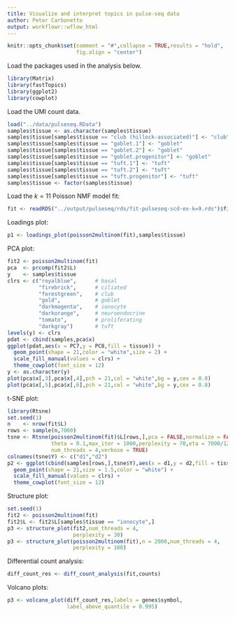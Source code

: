 ```yaml
---
title: Visualize and interpret topics in pulse-seq data
author: Peter Carbonetto
output: workflowr::wflow_html
---
```


```r
knitr::opts_chunk$set(comment = "#",collapse = TRUE,results = "hold",
                      fig.align = "center")
```

Load the packages used in the analysis below.

```r
library(Matrix)
library(fastTopics)
library(ggplot2)
library(cowplot)
```

Load the UMI count data.

```r
load("../data/pulseseq.RData")
samples$tissue <- as.character(samples$tissue)
samples$tissue[samples$tissue == "club (hillock-associated)"] <- "club"
samples$tissue[samples$tissue == "goblet.1"] <- "goblet"
samples$tissue[samples$tissue == "goblet.2"] <- "goblet"
samples$tissue[samples$tissue == "goblet.progenitor"] <- "goblet"
samples$tissue[samples$tissue == "tuft.1"] <- "tuft"
samples$tissue[samples$tissue == "tuft.2"] <- "tuft"
samples$tissue[samples$tissue == "tuft.progenitor"] <- "tuft"
samples$tissue <- factor(samples$tissue)
```

Load the $k = 11$ Poisson NMF model fit:

```r
fit <- readRDS("../output/pulseseq/rds/fit-pulseseq-scd-ex-k=9.rds")$fit
```

Loadings plot:

```r
p1 <- loadings_plot(poisson2multinom(fit),samples$tissue)
```

PCA plot:

```r
fit2 <- poisson2multinom(fit)
pca  <- prcomp(fit2$L)
y    <- samples$tissue
clrs <- c("royalblue",      # basal
          "firebrick",      # ciliated
          "forestgreen",    # club
	      "gold",           # goblet
		  "darkmagenta",    # ionocyte
          "darkorange",     # neuroendocrine
		  "tomato",         # proliferating
		  "darkgray")       # tuft
levels(y) <- clrs
pdat <- cbind(samples,pca$x)
ggplot(pdat,aes(x = PC7,y = PC8,fill = tissue)) +
  geom_point(shape = 21,color = "white",size = 2) +
  scale_fill_manual(values = clrs) +
  theme_cowplot(font_size = 12)
y <- as.character(y)
plot(pca$x[,3],pca$x[,4],pch = 21,col = "white",bg = y,cex = 0.8)
plot(pca$x[,5],pca$x[,6],pch = 21,col = "white",bg = y,cex = 0.8)
```

t-SNE plot:

```r
library(Rtsne)
set.seed(1)
n    <- nrow(fit$L)
rows <- sample(n,7000)
tsne <- Rtsne(poisson2multinom(fit)$L[rows,],pca = FALSE,normalize = FALSE,
              theta = 0.1,max_iter = 1000,perplexity = 70,eta = 7000/12,
              num_threads = 4,verbose = TRUE)
colnames(tsne$Y) <- c("d1","d2")
p2 <- ggplot(cbind(samples[rows,],tsne$Y),aes(x = d1,y = d2,fill = tissue)) +
  geom_point(shape = 21,size = 1.5,color = "white") +
  scale_fill_manual(values = clrs) +
  theme_cowplot(font_size = 12)
```

Structure plot:

```r
set.seed(1)
fit2 <- poisson2multinom(fit)
fit2$L <- fit2$L[samples$tissue == "ionocyte",]
p3 <- structure_plot(fit2,num_threads = 4,
                     perplexity = 30)
p3 <- structure_plot(poisson2multinom(fit),n = 2000,num_threads = 4,
                     perplexity = 100)
```

Differential count analysis:

```r
diff_count_res <- diff_count_analysis(fit,counts)
```

Volcano plots:

```r
p3 <- volcano_plot(diff_count_res,labels = genes$symbol,
                   label_above_quantile = 0.995)
```
